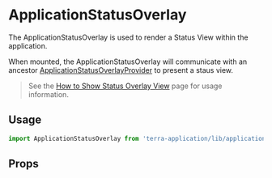 
# ApplicationStatusOverlay

The ApplicationStatusOverlay is used to render a Status View within the application.

When mounted, the ApplicationStatusOverlay will communicate with an ancestor
[ApplicationStatusOverlayProvider](/application/terra-application/components/application-status-overlay-provider) to
present a staus view.

> See the [How to Show Status Overlay View](/application/terra-application/how-to/show-status-overlay-view) page for usage information.

## Usage

```jsx
import ApplicationStatusOverlay from 'terra-application/lib/application-status-overlay';
```

## Props

<ApplicationStatusOverlayProps />

